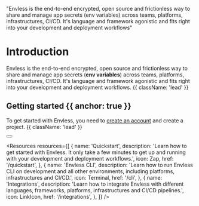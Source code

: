 

  "Envless is the end-to-end encrypted, open source and frictionless way to share and manage app secrets (env variables) across teams, platforms, infrastructures, CI/CD. It's language and framework agonistic and fits right into your development and deployment workflows"

<HeroPattern />

# Introduction

Envless is the end-to-end encrypted, open source and frictionless way to share and manage app secrets (**env variables**) across teams, platforms, infrastructures, CI/CD. It's language and framework agonistic and fits right into your development and deployment workflows. {{ className: 'lead' }}

## Getting started {{ anchor: true }}

To get started with Envless, you need to [create an account](https://envless.dev/signup) and create a project. {{ className: 'lead' }}

<div className="not-prose my-6 flex gap-3">
  <Button
    href="https://envless.dev/signup"
    arrow="right"
    children="Signup to get started"
  />
</div>

<Resources
  resources={[
    {
      name: 'Quickstart',
      description:
        'Learn how to get started with Envless. It only take a few minutes to get up and running with your development and deployment workflows.',
      icon: Zap,
      href: '/quickstart',
    },
    {
      name: 'Envless CLI',
      description:
        'Learn how to run Envless CLI on development and all other environments, including platforms, infrastructures and CI/CD.',
      icon: Terminal,
      href: '/cli',
    },
    {
      name: 'Integrations',
      description:
        'Learn how to integrate Envless with different languages, frameworks, platforms, infrastructures and CI/CD pipelines.',
      icon: LinkIcon,
      href: '/integrations',
    },
  ]}
/>
